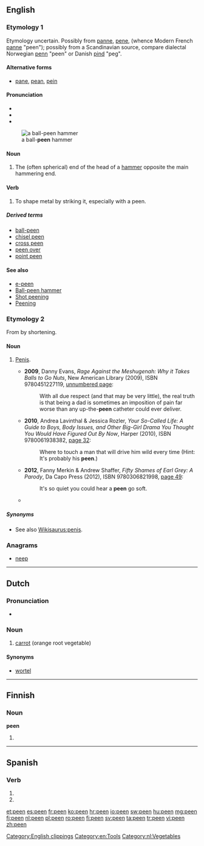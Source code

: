 ==English==

===Etymology 1===
Etymology uncertain.  Possibly from {{etyl|fro|en}} [[panne]], [[pene]], (whence Modern French [[panne]] "peen"); possibly from a Scandinavian source, compare dialectal Norwegian [[penn]] "peen" or Danish [[pind]] "peg".

{{etystub}}

====Alternative forms====
* [[pane]], [[pean]], [[pein]]

====Pronunciation====
* {{IPA|/piːn/}}
* {{audio|en-us-peen.ogg|Audio (US)}}
* {{rhymes|iːn}}
{{wikipedia|Ball-peen hammer|mul=peening}}
[[File:Peen hammers.png|thumb|a ball-'''peen''' hammer]]

====Noun====
{{en-noun}}

# The (often spherical) end of the head of a [[hammer]] opposite the main hammering end.

====Verb====
{{en-verb}}

# To shape metal by striking it, especially with a peen.

=====Derived terms=====
* [[ball-peen]]
* [[chisel peen]]
* [[cross peen]]
* [[peen over]]
* [[point peen]]

====See also====
* [[e-peen]]
* [[w:Ball-peen hammer|Ball-peen hammer]]
* [[w:Shot peening|Shot peening]]
* [[w:Peening|Peening]]

===Etymology 2===
From {{term|penis}} by shortening.

====Noun====
{{en-noun}}

# {{context|slang|lang=en}} [[penis|Penis]].
#* '''2009''', Danny Evans, ''Rage Against the Meshugenah: Why it Takes Balls to Go Nuts'', New American Library (2009), ISBN  	9780451227119, [http://books.google.com/books?id=MXlJusLUVD0C&pg=PT188 unnumbered page]:
#*: With all due respect (and that may be very little), the real truth is that being a dad is sometimes an imposition of pain far worse than any up-the-'''peen''' catheter could ever deliver.
#* '''2010''', Andrea Lavinthal & Jessica Rozler, ''Your So-Called Life: A Guide to Boys, Body Issues, and Other Big-Girl Drama You Thought You Would Have Figured Out By Now'', Harper (2010), ISBN 9780061938382, [http://books.google.com/books?id=kol6l8ew6O4C&pg=PA32 page 32]:
#*: Where to touch a man that will drive him wild every time (Hint: It's probably his '''peen'''.)
#* '''2012''', Fanny Merkin & Andrew Shaffer, ''Fifty Shames of Earl Grey: A Parody'', Da Capo Press (2012), ISBN 9780306821998, [http://books.google.com/books?id=MmPGKC9J-wYC&pg=PA49 page 49]:
#*: It's so quiet you could hear a '''peen''' go soft.
#* {{seemoreCites}}

=====Synonyms=====
*See also [[Wikisaurus:penis]].

[[Category:English clippings]]

===Anagrams===
* [[neep#English|neep]]

[[Category:en:Tools]]

----

==Dutch==

===Pronunciation===
* {{rhymes|eːn|lang=nl}}

===Noun===
{{nl-noun|f|g2=m|penen|peentje}}
# [[carrot]] (orange root vegetable)

====Synonyms====
* [[wortel]]

[[Category:nl:Vegetables]]

----

==Finnish==

===Noun===
'''peen'''

# {{fi-form of|pee|type=noun|case=genitive|pl=singular}}

----

==Spanish==

===Verb===
{{es-verb-form|peer}}

# {{es-verb form of|ending=er|mood=indicative|tense=present|pers=2|formal=yes|number=plural|peer}}
# {{es-verb form of|ending=er|mood=indicative|tense=present|pers=3|number=plural|peer}}

[[et:peen]]
[[es:peen]]
[[fr:peen]]
[[ko:peen]]
[[hr:peen]]
[[io:peen]]
[[sw:peen]]
[[hu:peen]]
[[mg:peen]]
[[fj:peen]]
[[nl:peen]]
[[pl:peen]]
[[ro:peen]]
[[fi:peen]]
[[sv:peen]]
[[ta:peen]]
[[tr:peen]]
[[vi:peen]]
[[zh:peen]]